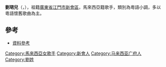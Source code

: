 {{blpsources|time=2021-06-01}}
{{藝人
| 姓名 = 劉珺兒
| 英文名 = Evon Low
| 類型 = 女歌手
| 国籍 = {{MAL}}
| 籍貫 = [[廣東省|廣東省]][[江門市|江門市]][[新會區|新會區]]
| 民族 = 華族（漢族）
| 出生日期 = {{birth date and age|1970|5|11}}
| 出生地點 = {{MYS}}
| 代表作 = 《帝女花》、《王昭君》等粤語小調、經典歌曲
| 语言 = 粤語、國語（普通話）、英語、馬來語
| 籍贯 = [[廣東省|廣東省]][[江門市|江門市]][[新會|新會]]
}}

'''劉珺兒'''（{{lang-en|Evon Low}}，{{bd|1970年|5月11日|catIdx=Low, Evon|}}），祖籍[[廣東省|廣東省]][[江門市|江門市]][[新會區|新會區]]，馬來西亞籍歌手，類別為粵語小調，多以粵語懷舊歌曲為主。

==參考==
*[https://web.archive.org/web/20041122065810/http://www.ycwb.com/gb/content/2004-04/04/content_669596.htm 資料參考]

{{DEFAULTSORT:Liu劉}}
[[Category:馬來西亞女歌手|Category:馬來西亞女歌手]]
[[Category:新會人|Category:新會人]]
[[Category:马来西亚广府人|Category:马来西亚广府人]]
[[Category:劉姓|Category:劉姓]]
{{malaysia-bio-stub}}